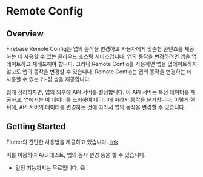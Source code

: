 # Remote Config

## Overview

Firebase Remote Config는 앱의 동작을 변경하고 사용자에게 맞춤형 콘텐츠를 제공하는 데 사용할 수 있는 클라우드 호스팅 서비스입니다. 앱의 동작을 변경하려면 앱을 업데이트하고 재배포해야 합니다. 그러나 Remote Config를 사용하면 앱을 업데이트하지 않고도 앱의 동작을 변경할 수 있습니다. Remote Config는 앱의 동작을 변경하는 데 사용할 수 있는 키-값 쌍을 제공합니다.

쉽게 정리하자면, 앱의 외부에 API 서버를 설정합니다. 이 API 서버는 특정 데이터를 제공하고, 앱에서는 이 데이터를 조회하여 데이터에 따라서 동작을 분기합니다. 이렇게 한 뒤에, API 서버의 데이터를 변경하는 것에 따라서 앱의 동작을 변경할 수 있습니다.

## Getting Started
Flutter의 간단한 사용법을 제공하고 있습니다. [link](https://firebase.google.com/docs/remote-config?hl=ko)

이를 이용하여 A/B 테스트, 앱의 동작 변경 등을 할 수 있습니다.
+ 일정 기능까지는 무료입니다. 😄